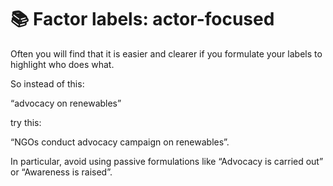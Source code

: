 # 📚 Factor labels: actor-focused{#xfactor-labels-actors}



Often you will find that it is easier and clearer if you formulate your labels to highlight who does what. 

So instead of this:

"advocacy on renewables" 

try this:

"NGOs conduct advocacy campaign on renewables".  

In particular, avoid using passive formulations like "Advocacy is carried out" or "Awareness is raised".
